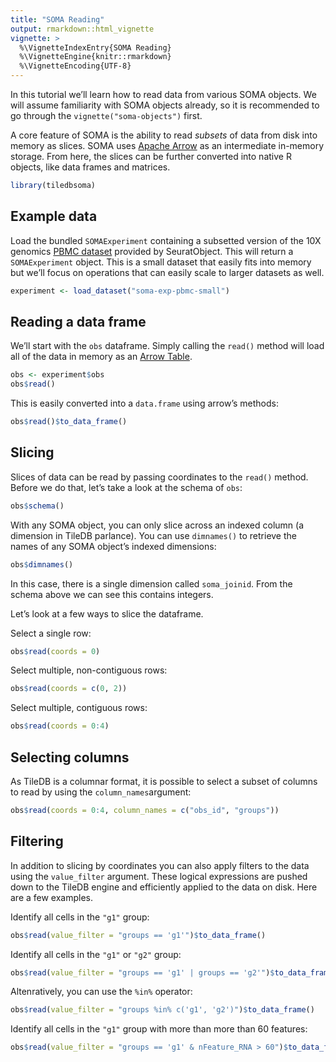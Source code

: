 ```yaml
---
title: "SOMA Reading"
output: rmarkdown::html_vignette
vignette: >
  %\VignetteIndexEntry{SOMA Reading}
  %\VignetteEngine{knitr::rmarkdown}
  %\VignetteEncoding{UTF-8}
---
```


In this tutorial we'll learn how to read data from various SOMA objects. We will assume familiarity with SOMA objects already, so it is recommended to go through the `vignette("soma-objects")` first.

A core feature of SOMA is the ability to read _subsets_ of data from disk into memory as slices. SOMA uses [Apache Arrow](https://arrow.apache.org/) as an intermediate in-memory storage. From here, the slices can be further converted into native R objects, like data frames and matrices.

```r
library(tiledbsoma)
```

## Example data

Load the bundled `SOMAExperiment` containing a subsetted version of the 10X genomics [PBMC dataset](https://mojaveazure.github.io/seurat-object/reference/pbmc_small.html) provided by SeuratObject. This will return a `SOMAExperiment` object. This is a small dataset that easily fits into memory but we'll focus on operations that can easily scale to larger datasets as well.

```r
experiment <- load_dataset("soma-exp-pbmc-small")
```

## Reading a data frame

We'll start with the `obs` dataframe. Simply calling the `read()` method will load all of the data in memory as an [Arrow Table](https://arrow.apache.org/docs/r/reference/Table.html).


```r
obs <- experiment$obs
obs$read()
```

This is easily converted into a `data.frame` using arrow's methods:

```r
obs$read()$to_data_frame()
```

## Slicing

Slices of data can be read by passing coordinates to the `read()` method. Before we do that, let's take a look at the schema of `obs`:

```r
obs$schema()
```

With any SOMA object, you can only slice across an indexed column (a dimension in TileDB parlance). You can use `dimnames()` to retrieve the names of any SOMA object's indexed dimensions:

```r
obs$dimnames()
```

In this case, there is a single dimension called `soma_joinid`. From the schema above we can see this contains integers.

Let's look at a few ways to slice the dataframe.

Select a single row:

```r
obs$read(coords = 0)
```

Select multiple, non-contiguous rows:

```r
obs$read(coords = c(0, 2))
```

Select multiple, contiguous rows:

```r
obs$read(coords = 0:4)
```

## Selecting columns

As TileDB is a columnar format, it is possible to select a subset of columns to read by using the `column_names`argument:

```r
obs$read(coords = 0:4, column_names = c("obs_id", "groups"))
```

## Filtering

In addition to slicing by coordinates you can also apply filters to the data using the `value_filter` argument. These logical expressions are pushed down to the TileDB engine and efficiently applied to the data on disk. Here are a few examples.

Identify all cells in the `"g1"` group:

```r
obs$read(value_filter = "groups == 'g1'")$to_data_frame()
```

Identify all cells in the `"g1"` or `"g2"` group:

```r
obs$read(value_filter = "groups == 'g1' | groups == 'g2'")$to_data_frame()
```

Altenratively, you can use the `%in%` operator:

```r
obs$read(value_filter = "groups %in% c('g1', 'g2')")$to_data_frame()
```

Identify all cells in the `"g1"` group with more than more than 60 features:

```r
obs$read(value_filter = "groups == 'g1' & nFeature_RNA > 60")$to_data_frame()
```
